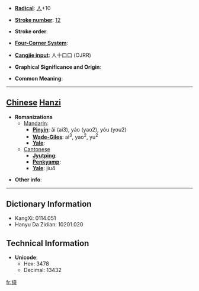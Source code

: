 * '''[[Wiktionary:Chinese radical index| Radical]]''': [[Wiktionary:Chinese radical index 人|人]]+10

* '''[[Wiktionary:Chinese total strokes index|Stroke number]]''': [[Wiktionary:Chinese total strokes index 12|12]]

* '''Stroke order''': 

* '''[[Wiktionary:Chinese four corner index|Four-Corner System]]''': 

* '''[[Wiktionary:Chinese Cangjie index|Cangjie input]]''': 人十口口 (OJRR)

* '''Graphical Significance and Origin''': 

* '''Common Meaning''': 

----

== [[Chinese]] [[Hanzi]] ==

* '''Romanizations'''
** [[Mandarin]]:
*** '''[[Pinyin]]''': ǎi (ai3), yáo (yao2), yóu (you2)
*** '''[[Wade-Giles]]''': ai<sup>3</sup>, yao<sup>2</sup>, yu<sup>2</sup>
*** '''[[Yale]]''': 
**[[Cantonese]]
***'''[[Jyutping]]''':
***'''[[Penkyamp]]''': 
***'''[[Yale]]''': jiu4

* '''Other info''': 

----

== Dictionary Information ==

* KangXi: 0114.051
* Hanyu Da Zidian: 10201.020

== Technical Information ==

* '''Unicode''':
** Hex: 3478
** Decimal: 13432
[[fr:㑸]]